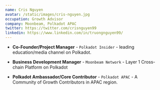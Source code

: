 ```yaml
---
name: Cris Nguyen
avatar: /static/images/cris-nguyen.jpg
occupation: Growth Advisor
company: Moonbeam, Polkadot APAC
twitter: https://twitter.com/crisnguyen99
linkedin: https://www.linkedin.com/in/truongnguyen99/
---
```


- **Co-Founder/Project Manager** - `Polkadot Insider` - leading education/media channel on Polkadot.

- **Business Development Manager** - `Moonbeam Network` - Layer 1 Cross-chain Platform on Polkadot

- **Polkadot Ambassador/Core Contributor** - `Polkadot APAC` - A Community of Growth Contributors in APAC region.
